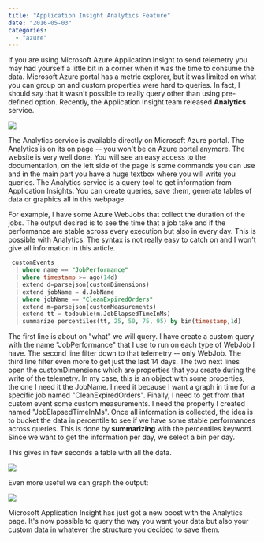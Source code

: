 ```yaml
---
title: "Application Insight Analytics Feature"
date: "2016-05-03"
categories: 
  - "azure"
---
```


If you are using Microsoft Azure Application Insight to send telemetry you may had yourself a little bit in a corner when it was the time to consume the data. Microsoft Azure portal has a metric explorer, but it was limited on what you can group on and custom properties were hard to queries. In fact, I should say that it wasn't possible to really query other than using pre-defined option. Recently, the Application Insight team released **Analytics** service.

![](images/ApplicationInsightsAnalytics-1024x322.png)

The Analytics service is available directly on Microsoft Azure portal. The Analytics is on its on page -- you won't be on Azure portal anymore. The website is very well done. You will see an easy access to the documentation, on the left side of the page is some commands you can use and in the main part you have a huge textbox where you will write you queries. The Analytics service is a query tool to get information from Application Insights. You can create queries, save them, generate tables of data or graphics all in this webpage.

For example, I have some Azure WebJobs that collect the duration of the jobs. The output desired is to see the time that a job take and if the performance are stable across every execution but also in every day. This is possible with Analytics. The syntax is not really easy to catch on and I won't give all information in this article.

```sql
 customEvents 
  | where name == "JobPerformance" 
  | where timestamp >= ago(14d) 
  | extend d=parsejson(customDimensions) 
  | extend jobName = d.JobName 
  | where jobName == "CleanExpiredOrders" 
  | extend m=parsejson(customMeasurements) 
  | extend tt = todouble(m.JobElapsedTimeInMs) 
  | summarize percentiles(tt, 25, 50, 75, 95) by bin(timestamp,1d) 
```

The first line is about on "what" we will query. I have create a custom query with the name "JobPerformance" that I use to run on each type of WebJob I have. The second line filter down to that telemetry -- only WebJob. The third line filter even more to get just the last 14 days. The two next lines open the customDimensions which are properties that you create during the write of the telemetry. In my case, this is an object with some properties, the one I need it the JobName. I need it because I want a graph in time for a specific job named "CleanExpiredOrders". Finally, I need to get from that custom event some custom measurements. I need the property I created named "JobElapsedTimeInMs". Once all information is collected, the idea is to bucket the data in percentile to see if we have some stable performances across queries. This is done by **summarizing** with the percentiles keyword. Since we want to get the information per day, we select a bin per day.

This gives in few seconds a table with all the data.

![](images/AnalyticGridResults-1024x454.png)

Even more useful we can graph the output: 

![](images/GraphAnalytics-1024x587.png)

Microsoft Application Insight has just got a new boost with the Analytics page. It's now possible to query the way you want your data but also your custom data in whatever the structure you decided to save them.
